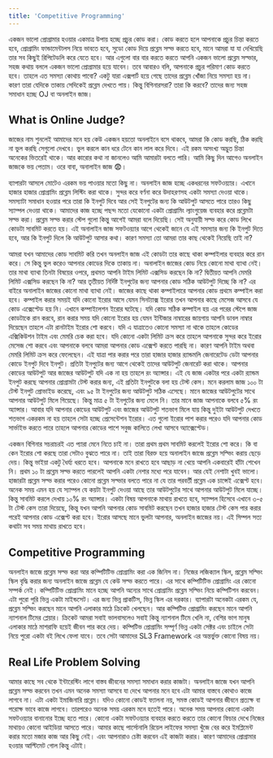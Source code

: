 ```yaml
---
title: 'Competitive Programming'
---
```


একজন ভালো প্রোগ্রামার হওয়ার একমাত্র উপায় হচ্ছে প্রচুর কোড করা। কোড করতে হলে আপনাকে প্রচুর চিন্তা করতে হবে, প্রোগ্রামিং ফান্ডামেন্টালস নিয়ে ভাবতে হবে, সুডো কোড দিয়ে প্রব্লেম সল্ভ করতে হবে, মানে আমরা যা যা দেখিয়েছি তার সব কিছুই রিপিটেডলি করে যেতে হবে। আর এগুলো বার বার করতে করতে আপনি একজন ভালো প্রব্লেম সল্ভার, সহজ কথায় বললে একজন ভালো প্রোগ্রামার হয়ে যাবেন। তবে আবারও বলি, আপনাকে প্রচুর পরিমাণ কোড করতে হবে। তাহলে এত সমস্যা কোথায় পাবো? একটু যারা এক্সপার্ট হয়ে গেছে তাদের প্রব্লেম খোঁজা নিয়ে সমস্যা হয় না। কারণ তারা যেদিকে তাকায় সেদিকেই প্রব্লেম দেখতে পায়। কিন্তু বিগিনারসরা? তারা কি করবে? তাদের জন্য সহজ সমাধান হচ্ছে OJ বা অনলাইন জাজ।

## What is Online Judge?

জাজের নাম শুনলেই আমাদের মনে হয় কেউ একজন হয়তো অনলাইনে বসে থাকবে, আমরা কি কোড করছি, ঠিক করছি না ভুল করছি সেগুলো দেখবে। ভুল করলে কান ধরে টেনে কান লাল করে দিবে। এই রকম অসংখ্য অদ্ভুত চিন্তা অনেকের ভিতরেই থাকে। আর কারোর কথা না জানলেও আমি আমারটা বলতে পারি। আমি কিছু দিন আগেও অনলাইন জাজকে ভয় পেতাম। ওরে বাবা, অনালাইন জাজ 😨।

ব্যাপারটা আসলে মোটেও এরকম ভয় পাওয়ার মতো কিছু না। অনলাইন জাজ হচ্ছে একধরনের সফটওয়্যার। এখানে হাজার হাজার প্রোগ্রামিং প্রব্লেম লিস্টিং করা থাকে। সুন্দর করে বর্ণনা করে উদাহরণসহ একটা সমস্যা দেওয়া থাকে। সমস্যাটা সমাধান হওয়ার পরে তারা কি ইনপুট দিবে আর সেই ইনপুটের জন্য কি আউটপুট আসতে পারে তারও কিছু স্যাম্পল দেওয়া থাকে। আমাদের কাজ হচ্ছে পছন্দ মতো যেকোনো একটা প্রোগ্রামিং ল্যাংগুয়েজ ব্যবহার করে প্রব্লেমটা সল্ভ করা। প্রব্লেম সল্ভ করার স্টেপ গুলো কিন্তু আগেই আমরা বলে দিয়েছি। সেই অনুযায়ী সল্ভ করে কোড লিখে কোডটা সাবমিট করতে হয়। এই অনালাইন জাজ সফটওয়্যার আগে থেকেই জানে যে এই সমস্যার জন্য কি ইনপুট দিতে হবে, আর কি ইনপুট দিলে কি আউটপুট আসার কথা। কারণ সমস্যা তো আমরা তার কাছ থেকেই নিয়েছি তাই না?

আমরা যখন আমাদের কোড সাবমিট করি তখন অনলাইন জাজ এই কোডটা তার কাছে থাকা কম্পাইলার ব্যবহার করে রান করে। সে কিন্তু ভুল করেও আপনার কোডের দিকে তাকায় না। অনালাইন জাজের কোড নিয়ে কোনো মাথা ব্যাথা নেই। তার মাথা ব্যাথা তিনটা বিষয়ের ওপরে, প্রথমত আপনি টাইম লিমিট এক্সসিড করছেন কি না? দ্বিতীয়ত আপনি মেমরি লিমিট এক্সসিড করছেন কি না? আর তৃতীয়ত নির্দিষ্ট ইনপুটের জন্য আপনার কোড সঠিক আউটপুট দিচ্ছে কি না? এর বাইরে অনালাইন জাজের কোনো মাথা ব্যাথা নেই। জাজের কাছে থাকা কম্পাইলারে আপনার কোড প্রথমে কম্পাইল করা হবে। কম্পাইল করার সময়ই যদি কোনো ইরোর আসে যেমন সিনট্যাক্স ইরোর তখন আপনার কাছে মেসেজ আসবে যে কোড এক্সেপ্টেড হয় নি। এখানে কম্পাইলেশন ইরোর ঘটেছে। যদি কোড সঠিক কম্পাইল হয় এর পরের স্টেপে জাজ কোডটাকে রান করবে, রান করার সময় যদি কোনো ইরোর হয় যেমন ইন্টিজার নাম্বারের জায়গায় আপনি ডাবল নাম্বার দিয়েছেন তাহলে এটা রানটাইম ইরোর শো করবে। যদি এ যাত্রাতেও কোনো সমস্যা না থাকে তাহলে কোডের এক্সিকিউশন টাইম এবং মেমরি চেক করা হবে। যদি কোনো একটা লিমিট ক্রস করে তাহলে আপনাকে সুন্দর করে ইরোর মেসেজ শো করবে এবং আপনাকে বলবে আমরা আপনার কোড এক্সেপ্ট করতে পারছি না। কারণ আপনি টাইম অথবা মেমরি লিমিট ক্রস করে ফেলেছেন। এই যাত্রা পার করার পরে তারা হাজার হাজার র‍্যান্ডমলি জেনারেটেড ডেটা আপনার কোডে ইনপুট দিবে ইনপুট। প্রতিটা ইনপুটের জন্য আগে থেকেই তাদের আউটপুট জেনারেট করা থাকে। আপনার কোডের আউটপুট আর জাজের আউটপুট যদি এক না হয় তাহলে রং অ্যান্সার। এই যে জাজ একটার পরে একটা র‍্যান্ডম ইনপুট করছে আপনার প্রোগ্রামটা টেস্ট করার জন্য, এই প্রতিটা ইনপুটকে বলা হয় টেস্ট কেস। মনে করলাম জাজ ১০০ টা টেস্ট ইনপুট প্রোভাইড করেছে, এবং ৯৫ টা ইনপুটের জন্য আউটপুট সঠিক এসেছে। মানে জাজের আউটপুটের সাথে আপনার আউটপুট মিলে গিয়েছে। কিন্তু মাত্র ৫ টা ইনপুটের জন্য মেলে নি। তার মানে জাজ আপনাকে বলবে ৫% রং অ্যান্সার। আবার যদি আপনার কোডের আউটপুট এবং জাজের আউটপুট শতভাগ মিলে যায় কিন্তু দুইটা আউটপুট দেখতে শতভাগ একরকম না হয় তাহলে সেটা হচ্ছে প্রেসেন্টেশন ইরোর। এত গুলো ইরোর পাশ করার পরেও যদি আপনার কোড সার্ভাইভ করতে পারে তাহলে আপনার কোডের পাশে সবুজ কালিতে লেখা আসবে অ্যাক্সেপ্টেড।

একজন বিগিনার সচরাচরই এত প্যারা মেনে নিতে চাই না। তারা প্রথম প্রথম সাবমিট করলেই ইরোর শো করে। কি বা কেন ইরোর শো করছে তারা সেটাও বুঝতে পারে না। তাই তারা বিরক্ত হয়ে অনালাইন জাজে প্রব্লেম সল্ভিং করায় ছেড়ে দেয়। কিন্তু ভাইয়া একটু ধৈর্য্য ধরতে হবে। আপনাকে মনে রাখতে হবে আছাড় না খেয়ে আপনি একবারেই হাঁটা শেখেন নি। প্রথম ১০ টা প্রব্লেম সল্ভ করতে পারলেই আপনি একটা নেশার মধ্যে পরে যাবেন। আর যেই নেশাটা খুবই ভালো। হাজারটা প্রব্লেম সল্ভ করার পরেও কোনো প্রব্লেম সল্ভার বলতে পারে না যে তার পরবর্তী প্রব্লেম এক চান্সেই এক্সেপ্ট হবে। অনেক সময় এমন হয় যে স্যাম্পল যে কয়টা ইনপুট দেওয়া আছে তার আউটপুটের সাথে আপনার আউটপুট মিলে যাচ্ছে। কিন্তু সাবমিট করলে দেখায় ১০% রং অ্যান্সার। একটা বিষয় আপনাকে মাথায় রাখতে হবে, স্যাম্পল হিসেবে এখানে ৩-৫ টা টেস্ট কেস তারা দিয়েছে, কিন্তু যখন আপনি আপনার কোড সাবমিট করছেন তখন হাজার হাজার টেস্ট কেস পার করার পরেই আপনার কোড এক্সেপ্ট করা হবে। ইরোর আসছে মানে ভুলটা আপনার, অনলাইন জাজের নয়। এই সিম্পল সত্য কথাটা সব সময় মাথায় রাখতে হবে।

## Competitive Programming

অনলাইন জাজে প্রব্লেম সল্ভ করা আর কম্পিটিটিভ প্রোগ্রামিং করা এক জিনিস না। নিজের লজিক্যাল স্কিল, প্রব্লেম সল্ভিং স্কিল বৃদ্ধি করার জন্য অনলাইন জাজে প্রব্লেম যে কেউ সল্ভ করতে পারে। এর সাথে কম্পিটিটিভ প্রোগ্রামিং এর কোনো সম্পর্ক নেই। কম্পিটিটিভ প্রোগ্রামিং মানে হচ্ছে আপনি অন্যের সাথে প্রোগ্রামিং প্রব্লেম সল্ভিং নিয়ে কম্পিটিশন করবেন। এটা পুরো পুরি ভিন্ন একটা মাইন্ডসেট। এর জন্য ভিন্ন প্রাকটিস, ভিন্ন স্কিল এর দরকার। ব্যাপারটা অনেকটা এরকম যে, প্রব্লেম সল্ভিং করছেন মানে আপনি এলাকার মাঠে ক্রিকেট খেলছেন। আর কম্পিটিভ প্রোগ্রামিং করছেন মানে আপনি ন্যাশনাল টিমের প্লেয়ার। ক্রিকেট আমরা সবাই ভালবাসলেও সবাই কিন্তু ন্যাশনাল টিমে খেলি না, বেশির ভাগ মানুষ এলাকার মাঠে মাশরাফি হয়েই জীবন পার করে দেয়। কম্পিটিভ প্রোগ্রামিং সম্পূর্ণ ভিন্ন একটা সেক্টর এবং চাইলে সেটা নিয়ে পুরো একটা বই লিখে ফেলা যাবে। তবে সেটা আমাদের SL3 Framework এর অন্তর্ভুক্ত কোনো বিষয় নয়।

## Real Life Problem Solving

আমার কাছে সব থেকে ইন্টারেস্টিং লাগে বাস্তব জীবনের সমস্যা সমাধান করার কাজটা। অনলাইন জাজে যখন আপনি প্রব্লেম সল্ভ করবেন তখন এমন অনেক সমস্যা আসবে যা দেখে আপনার মনে হবে এটা আমার বাস্তবে কোথাও কাজে লাগবে না। এটা একটা ইমাজিনারি প্রব্লেম। যদিও কোনো কোডই ফ্যালনা নয়, সমস্ত কোডই আপনার জীবনে প্রত্যক্ষ বা পরোক্ষ ভাবে কাজে লাগবে। তারপরেও অনেক সময় এরকম মনে হতেই পারে। অনেক সময় আপনার কোনো একটা সফটওয়্যার বানানোর ইচ্ছে হতে পারে। কোনো একটা সফটওয়্যার ব্যবহার করতে করতে তার কোনো ফিচার দেখে নিজের মাথায়ও কোনো আইডিয়া আসতে পারে। আমার কাছে পার্সোনালি রিয়েল লাইফের সমস্যা খুঁজে বের করে ইমপ্লিমেন্ট করার মতো মজার কাজ আর কিছু নেই। এবং আপনারাও চেষ্টা করবেন এই কাজটা করার। কারণ আমাদের প্রোগ্রামার হওয়ার আল্টিমেট গোল কিন্তু এটাই।
